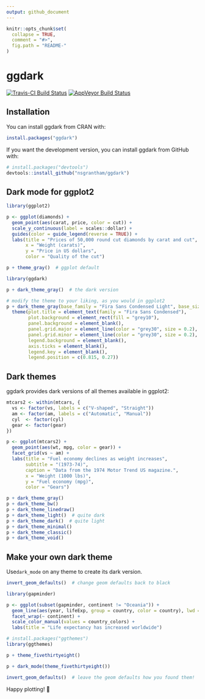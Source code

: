 ```yaml
---
output: github_document
---
```


<!-- README.md is generated from README.Rmd. Please edit that file -->

```r
knitr::opts_chunk$set(
  collapse = TRUE,
  comment = "#>",
  fig.path = "README-"
)
```

# ggdark

[![Travis-CI Build Status](https://travis-ci.org/nsgrantham/ggdark.svg?branch=master)](https://travis-ci.org/nsgrantham/ggdark)
[![AppVeyor Build Status](https://ci.appveyor.com/api/projects/status/github/nsgrantham/ggdark?branch=master&svg=true)](https://ci.appveyor.com/project/nsgrantham/ggdark)

## Installation

You can install ggdark from CRAN with:

```r
install.packages("ggdark")
```

If you want the development version, you can install ggdark from GitHub with:

```r
# install.packages("devtools")
devtools::install_github("nsgrantham/ggdark")
```

## Dark mode for ggplot2

```r
library(ggplot2)

p <- ggplot(diamonds) + 
  geom_point(aes(carat, price, color = cut)) + 
  scale_y_continuous(label = scales::dollar) +
  guides(color = guide_legend(reverse = TRUE)) +
  labs(title = "Prices of 50,000 round cut diamonds by carat and cut",
       x = "Weight (carats)",
       y = "Price in US dollars",
       color = "Quality of the cut")

p + theme_gray()  # ggplot default
```

```r
library(ggdark)

p + dark_theme_gray()  # the dark version
```

```r
# modify the theme to your liking, as you would in ggplot2
p + dark_theme_gray(base_family = "Fira Sans Condensed Light", base_size = 14) + 
  theme(plot.title = element_text(family = "Fira Sans Condensed"),
        plot.background = element_rect(fill = "grey10"),
        panel.background = element_blank(),
        panel.grid.major = element_line(color = "grey30", size = 0.2),
        panel.grid.minor = element_line(color = "grey30", size = 0.2),
        legend.background = element_blank(),
        axis.ticks = element_blank(),
        legend.key = element_blank(),
        legend.position = c(0.815, 0.27))
```

## Dark themes

ggdark provides dark versions of all themes available in ggplot2:

```r
mtcars2 <- within(mtcars, {
  vs <- factor(vs, labels = c("V-shaped", "Straight"))
  am <- factor(am, labels = c("Automatic", "Manual"))
  cyl  <- factor(cyl)
  gear <- factor(gear)
})

p <- ggplot(mtcars2) +
  geom_point(aes(wt, mpg, color = gear)) +
  facet_grid(vs ~ am) +
  labs(title = "Fuel economy declines as weight increases",
       subtitle = "(1973-74)",
       caption = "Data from the 1974 Motor Trend US magazine.",
       x = "Weight (1000 lbs)",
       y = "Fuel economy (mpg)",
       color = "Gears")
```

```r
p + dark_theme_gray()
p + dark_theme_bw()
p + dark_theme_linedraw()
p + dark_theme_light()  # quite dark
p + dark_theme_dark()  # quite light
p + dark_theme_minimal()
p + dark_theme_classic()
p + dark_theme_void()
```

## Make your own dark theme

Use`dark_mode` on any theme to create its dark version.

```r
invert_geom_defaults()  # change geom defaults back to black

library(gapminder)

p <- ggplot(subset(gapminder, continent != "Oceania")) +
  geom_line(aes(year, lifeExp, group = country, color = country), lwd = 1, show.legend = FALSE) + 
  facet_wrap(~ continent) +
  scale_color_manual(values = country_colors) +
  labs(title = "Life expectancy has increased worldwide")
```

```r
# install.packages("ggthemes")
library(ggthemes)

p + theme_fivethirtyeight()
```

```r
p + dark_mode(theme_fivethirtyeight())
```

```r
invert_geom_defaults()  # leave the geom defaults how you found them!
```

Happy plotting! 🖤 
